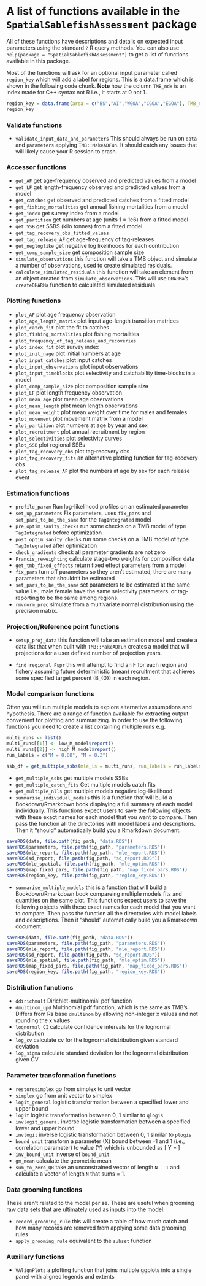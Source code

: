# A list of functions available in the `SpatialSablefishAssessment` package {-}

All of these functions have descriptions and details on expected input parameters using the standard `?` R query methods. You can also use `help(package = "SpatialSablefishAssessment")` to get a list of functions available in this package.

Most of the functions will ask for an optional input parameter called `region_key` which will add a label for regions. This is a data.frame which is shown in the following code chunk. **Note** how the column `TMB_ndx` is an index made for C++ syntax not R i.e., it starts at 0 not 1.

```r
region_key = data.frame(area = c("BS","AI","WGOA","CGOA","EGOA"), TMB_ndx = c(0:4))
region_key
```


### Validate functions {-}

- `validate_input_data_and_parameters` This should always be run on `data` and `parameters` applying `TMB::MakeADFun`. It should catch any issues that will likely cause your R session to crash.


### Accessor functions {-}

- `get_AF` get age-frequency observed and predicted values from a model
- `get_LF` get length-frequency observed and predicted values from a model
- `get_catches` get observed and predicted catches from a fitted model
- `get_fishing_mortalities` get annual fishing mortalities from a model
- `get_index` get survey index from a model
- `get_partition`  get numbers at age (units 1 = 1e6) from a fitted model
- `get_SSB` get SSBS (kilo tonnes) from a fitted model
- `get_tag_recovery_obs_fitted_values`
- `get_tag_release_AF` get age-frequency of tag-releases
- `get_negloglike` get negative log likelihoods for each contribution
- `get_comp_sample_size` get composition sample size
- `simulate_observations` this function will take a TMB object and simulate a number of observations, used to create simulated residuals.
- `calculate_simulated_residuals` this function will take an element from an object created from `simulate_observations`. This will use `DHARMa`'s `createDHARMa` function to calculated simulated residuals


### Plotting functions {-}

- `plot_AF` plot age frequency observation
- `plot_age_length_matrix` plot input age-length transition matrices
- `plot_catch_fit` plot the fit to catches
- `plot_fishing_mortalities`  plot fishing mortalities
- `plot_frequency_of_tag_release_and_recoveries	`
- `plot_index_fit` plot survey index
- `plot_init_nage` plot initial numbers at age
- `plot_input_catches` plot input catches
- `plot_input_observations` plot input observations
- `plot_input_timeblocks` plot selectivity and catchability time-blocks in a model
- `plot_comp_sample_size` plot composition sample size
- `plot_LF` plot length frequency observation
- `plot_mean_age` plot mean age observations
- `plot_mean_length` plot mean length observations
- `plot_mean_weight` plot mean weight over time for males and females
- `plot_movement`  plot movement matrix from a model
- `plot_partition` plot numbers at age by year and sex
- `plot_recruitment` plot annual recruitment by region
- `plot_selectivities` plot selectivity curves 
- `plot_SSB` plot regional SSBs
- `plot_tag_recovery_obs` plot tag-recovery obs
- `plot_tag_recovery_fits` an alternative plotting function for tag-recovery obs
- `plot_tag_release_AF` plot the numbers at age by sex for each release event

### Estimation functions {-}

- `profile_param` Run log-likelihood profiles on an estimated parameter
- `set_up_parameters` Fix parameters, uses `fix_pars` and `set_pars_to_be_the_same` for the `TagIntegrated` model 
- `pre_optim_sanity_checks` run some checks on a TMB model of type `TagIntegrated` before optimization
- `post_optim_sanity_checks`  run some checks on a TMB model of type `TagIntegrated` after optimization
- `check_gradients` check all parameter gradients are not zero
- `Francis_reweighting` calculate stage-two weights for composition data
- `get_tmb_fixed_effects` return fixed effect parameters from a model
- `fix_pars` turn off parameters so they aren't estimated, there are many parameters that shouldn't be estimated
- `set_pars_to_be_the_same` set parameters to be estimated at the same value i.e., male female have the same selectivity parameters. or tag-reporting  to be the same among regions.
- `rmvnorm_prec` simulate from a multivariate normal distribution using the precision matrix.

### Projection/Reference point functions {-}

- `setup_proj_data` this function will take an estimation model and create a data list that when built with `TMB::MakeADFun` creates a model that will projections for a user defined number of projection years.

- `find_regional_Fspr` this will attempt to find an F for each region and fishery assuming future deterministic (mean) recruitment that achieves some specified target percent \(B_{0}\) in each region. 

### Model comparison functions {-}

Often you will run multiple models to explore alternative assumptions and hypothesis. There are a range of function available for extracting output convenient for plotting and summarizing. In order to use the following functions you need to create a list containing multiple runs e.g.

```r
multi_runs <- list()
multi_runs[[1]] <- low_M_model$report()
multi_runs[[2]] <- high_M_model$report()
run_labels = c("M = 0.08", "M = 0.2")

ssb_df = get_multiple_ssbs(mle_ls = multi_runs, run_labels = run_labels)
```


- `get_multiple_ssbs` get multiple models SSBs
- `get_multiple_catch_fits` Get multiple models catch fits
- `get_multiple_nlls` get multiple models negative log-likelihood 
- `summarise_individual_models` this is a function that will build a Bookdown/Rmarkdown book displaying a full summary of each model individually. This functions expect users to save the following objects with these exact names for each model that you want to compare. Then pass the function all the directories with model labels and descriptions. Then it "should" automatically build you a Rmarkdown document.
```r
saveRDS(data, file.path(fig_path, "data.RDS"))
saveRDS(parameters, file.path(fig_path, "parameters.RDS"))
saveRDS(mle_report, file.path(fig_path, "mle_report.RDS"))
saveRDS(sd_report, file.path(fig_path, "sd_report.RDS"))
saveRDS(mle_spatial, file.path(fig_path, "mle_optim.RDS"))
saveRDS(map_fixed_pars, file.path(fig_path, "map_fixed_pars.RDS"))
saveRDS(region_key, file.path(fig_path, "region_key.RDS"))
```
- `summarise_multiple_models` this is a function that will build a Bookdown/Rmarkdown book compareing multiple models fits and quantities on the same plot. This functions expect users to save the following objects with these exact names for each model that you want to compare. Then pass the function all the directories with model labels and descriptions. Then it "should" automatically build you a Rmarkdown document.
```r
saveRDS(data, file.path(fig_path, "data.RDS"))
saveRDS(parameters, file.path(fig_path, "parameters.RDS"))
saveRDS(mle_report, file.path(fig_path, "mle_report.RDS"))
saveRDS(sd_report, file.path(fig_path, "sd_report.RDS"))
saveRDS(mle_spatial, file.path(fig_path, "mle_optim.RDS"))
saveRDS(map_fixed_pars, file.path(fig_path, "map_fixed_pars.RDS"))
saveRDS(region_key, file.path(fig_path, "region_key.RDS"))
```

### Distribution functions {-}

- `ddirichmult` Dirichlet-multinomial pdf function
- `dmultinom_upd` Multinomial pdf function, which is the same as TMB's. Differs from Rs base  `dmultinom` by allowing non-integer x values and not rounding the x values.
- `lognormal_CI` calculate confidence intervals for the lognormal distribution
- `log_cv` calculate cv for the lognormal distribution given standard deviation
- `log_sigma` calculate standard deviation for the lognormal distribution given CV



### Parameter transformation functions {-}

- `restoresimplex` go from simplex to unit vector
- `simplex` go from unit vector to simplex
- `logit_general` logistic transformation between a specified lower and upper bound
- `logit` logistic transformation between 0, 1 similar to `qlogis`
- `invlogit_general` inverse logistic transformation between a specified lower and upper bound
- `invlogit` inverse logistic transformation between 0, 1 similar to `plogis`
- `bound_unit` transform a parameter \(X\) bound between -1 and 1 (i.e., correlation parameter) to value \(Y\) which is unbounded as
\[
Y = 
\begin{cases}
\sqrt{\frac{X^2}{1  - X^2}}, \ \ & X \geq 0 \\
-\sqrt{\frac{X^2}{1  - X^2}} , \ \ & X < 0
\end{cases}
\]
- `inv_bound_unit` inverse of `bound_unit`
- `gm_mean` calculate the geometric mean
- `sum_to_zero_QR` take an unconstrained vector of length `N - 1` and calculate a vector of length `N` that sums = 1.

### Data grooming functions {-}
These aren't related to the model per se. These are useful when grooming raw data sets that are ultimately used as inputs into the model.

- `record_grooming_rule` this will create a table of how much catch and how many records are removed from applying some data grooming rules
- `apply_grooming_rule` equivalent to the `subset` function


### Auxillary functions {-}

- `VAlignPlots` a plotting function that joins multiple ggplots into a single panel with aligned legends and extents

